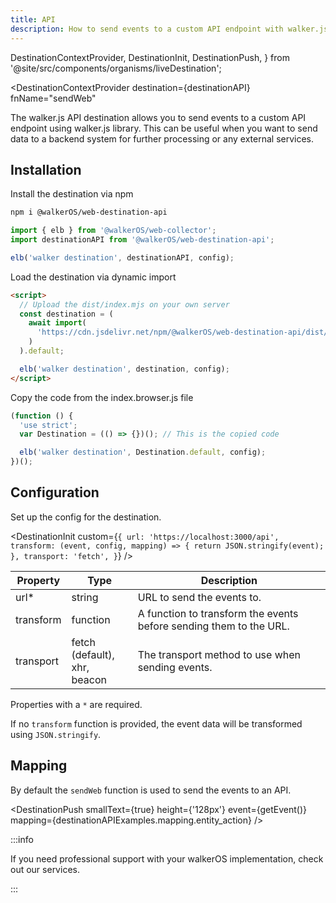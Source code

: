 ```yaml
---
title: API
description: How to send events to a custom API endpoint with walker.js
---
```


  DestinationContextProvider,
  DestinationInit,
  DestinationPush,
} from '@site/src/components/organisms/liveDestination';

<DestinationContextProvider
  destination={destinationAPI}
  fnName="sendWeb"
>

<PackageLink
  browser="@walkerOS/web-destination-api"
  es5="@walkerOS/web-destination-api"
  github="packages/web/destinations/api"
  npm="@walkerOS/web-destination-api"
/>

The walker.js API destination allows you to send events to a custom API endpoint
using&nbsp;<Link to="/docs/sources/walkerjs">walker.js</Link> library. This can
be useful when you want to send data to a backend system for further processing
or any external services.

## Installation

<Tabs>
  <TabItem value="ts" label="TypeScript" default>
Install the destination via npm

```bash
npm i @walkerOS/web-destination-api
```

```js
import { elb } from '@walkerOS/web-collector';
import destinationAPI from '@walkerOS/web-destination-api';

elb('walker destination', destinationAPI, config);
```

  </TabItem>
  <TabItem value="script" label="Script">

Load the destination via dynamic import

```html
<script>
  // Upload the dist/index.mjs on your own server
  const destination = (
    await import(
      'https://cdn.jsdelivr.net/npm/@walkerOS/web-destination-api/dist/index.mjs'
    )
  ).default;

  elb('walker destination', destination, config);
</script>
```

  </TabItem>
  <TabItem value="code" label="Code">
Copy the code from the&nbsp;<Link to="https://cdn.jsdelivr.net/npm/@walkerOS/web-destination-api@latest/dist/index.browser.js">index.browser.js</Link> file

```js
(function () {
  'use strict';
  var Destination = (() => {})(); // This is the copied code

  elb('walker destination', Destination.default, config);
})();
```

  </TabItem>
</Tabs>

## Configuration

Set up the config for the destination.

<DestinationInit
  custom={`{
    url: 'https://localhost:3000/api',
    transform: (event, config, mapping) => {
      return JSON.stringify(event);
    },
    transport: 'fetch',
  }`}
/>

| Property  | Type                                   | Description                                                        |
| --------- | -------------------------------------- | ------------------------------------------------------------------ |
| url\*     | string                                 | URL to send the events to.                                         |
| transform | function                               | A function to transform the events before sending them to the URL. |
| transport | fetch (default),<br />xhr,<br />beacon | The transport method to use when sending events.                   |

Properties with a `*` are required.

If no `transform` function is provided, the event data will be transformed using
`JSON.stringify`.

## Mapping

By default the&nbsp;<Link to="/docs/utils/helper#sendweb">`sendWeb`</Link>
function is used to send the events to an API.

<DestinationPush
  smallText={true}
  height={'128px'}
  event={getEvent()}
  mapping={destinationAPIExamples.mapping.entity_action}
/>

:::info

If you need professional support with your walkerOS implementation, check out
our&nbsp;<Link to="/services">services</Link>.

:::

</DestinationContextProvider>
